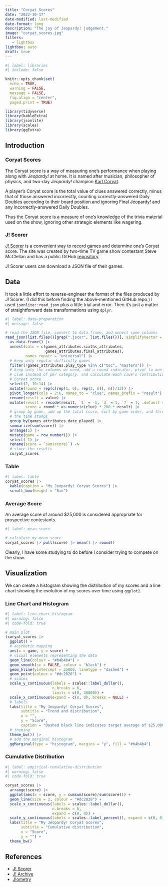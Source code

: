 ```yaml
---
title: "Coryat Scores"
date: "2022-10-17"
date-modified: last-modified
date-format: long
description: "The joy of Jeopardy! judgement."
image: "coryat_scores.jpg"
filters:
   - lightbox
lightbox: auto
draft: true
---
```


```r
#| label: libraries
#| include: false

knitr::opts_chunk$set(
  echo = TRUE,
  warning = FALSE,
  message = FALSE,
  fig.align = "center",
  paged.print = TRUE)

library(tidyverse)
library(kableExtra)
library(jsonlite)
library(scales)
library(ggExtra)
```

## Introduction

### Coryat Scores

The Coryat score is a way of measuring one's performance when playing along with *Jeopardy!* at home. It is named after musician, philosopher of physics, and two-day *Jeopardy!* champion [Karl Coryat](https://en.wikipedia.org/wiki/Karl_Coryat).

A player's Coryat score is the total value of clues answered correctly, minus that of those answered incorrectly, counting correctly-answered Daily Doubles according to their board position and ignoring Final Jeopardy! and any incorrectly-answered Daily Doubles.

Thus the Coryat score is a measure of one's knowledge of the trivia material used on the show, ignoring other strategic elements like wagering.

### J! Scorer

[J! Scorer](https://j-scorer.com/) is a convenient way to record games and determine one's Coryat score. The site was created by two-time TV game show contestant Steve McClellan and has a public GitHub [repository](https://github.com/steve-mcclellan/j-scorer).

J! Scorer users can download a JSON file of their games.

## Data

It took a little effort to reverse-engineer the format of the files produced by J! Scorer. (I did this before finding the above-mentioned GitHub repo.) I used `jsonlite::read_json` plus a little trial and error. Then it's just a matter of straightforward data transformations using `dplyr`.

```r
#| label: data-preparation
#| message: false

# read the JSON file, convert to data frame, and unnest some columns
read_json(list.files()[grep(".jscor", list.files())], simplifyVector = TRUE) |>
  as.data.frame() |>
  unnest(cols = c(games_attributes.sixths_attributes,
                  games_attributes.final_attributes),
         names_repair = "universal") |>
  # keep only regular difficulty games
  filter(!games_attributes.play_type %in% c("toc", "masters")) |>
  # keep only the columns we need, add a round indicator, pivot to one row per
  # clue instead of per category, and calculate each clue's contribution to the
  # Coryat score
  select(2, 10:14) |>
  mutate(round = rep(c(rep(1, 6), rep(2, 6)), n()/12)) |>
  pivot_longer(cols = 2:6, names_to = "clue", names_prefix = "result") |>
  rename(result = value) |>
  mutate(result = recode(result, `1` = -1, `3` = 1, `7` = 1, .default = 0),
         score = round * as.numeric(clue) * 200 * result) |>
  # group by game, add up the total score, sort by game order, and throw away
  # the time stamps
  group_by(games_attributes.date_played) |>
  summarize(sum(score)) |>
  arrange(1) |>
  mutate(game = row_number()) |>
  select(-1) |>
  rename(score = `sum(score)`) ->
  # store the results
  coryat_scores
```

### Table

```r
#| label: table
coryat_scores |>
  kable(caption = "My Jeopardy! Coryat Scores") |>
  scroll_box(height = "5in")
```

### Average Score

An average score of around \$25,000 is considered appropriate for prospective contestants.

```r
#| label: mean-score

# calculate my mean score
coryat_scores |> pull(score) |> mean() |> round()
```

Clearly, I have some studying to do before I consider trying to compete on the show.

## Visualization

We can create a histogram showing the distribution of my scores and a line chart showing the evolution of my scores over time using `ggplot2`.

::: panel-tabset
### Line Chart and Histogram

```r
#| label: line-chart-histogram
#| warning: false
#| code-fold: true

# main plot
(coryat_scores |>
  ggplot() +
  # aesthetic mapping
  aes(x = game, y = score) +
  # visual elements representing the data
  geom_line(colour = "#b4b4b4") +
  geom_smooth(se = FALSE, colour = "black") +
  geom_hline(yintercept = 25000, linetype = "dashed") +
  geom_point(colour = "#dc2828") +
  # scales
  scale_y_continuous(labels = scales::label_dollar(), 
                     n.breaks = 6, 
                     limits = c(0, 30000)) +
  scale_x_continuous(expand = c(0, 0), breaks = NULL) +
  # labels
  labs(title = "My Jeopardy! Coryat Scores",
       subtitle = "Trend and distribution", 
       x = "", 
       y = "Score",
       caption = "Dashed black line indicates target average of $25,000.") +
  # theming
  theme_bw()) |>
  # add the marginal histogram
  ggMarginal(type = "histogram", margins = "y", fill = "#b4b4b4")
```

### Cumulative Distribution

```r
#| label: empirical-cumulative-distribution
#| warning: false
#| code-fold: true

coryat_scores |>
  arrange(score) |>
  ggplot(aes(x = score, y = cumsum(score)/sum(score))) +
  geom_line(size = 2, colour = "#dc2828") +
  scale_x_continuous(labels = scales::label_dollar(), 
                     n.breaks = 6, 
                     expand = c(0, 0)) +
  scale_y_continuous(labels = scales::label_percent(), expand = c(0, 0)) +
  labs(title = "My Jeopardy! Coryat Scores",
       subtitle = "Cumulative distribution", 
       x = "Score", 
       y = "") +
  theme_bw()
```
:::

## References

-   [J! Scorer](https://j-scorer.com/)
-   [J! Archive](https://j-archive.com/)
-   [J!ometry](https://j-ometry.com/)
